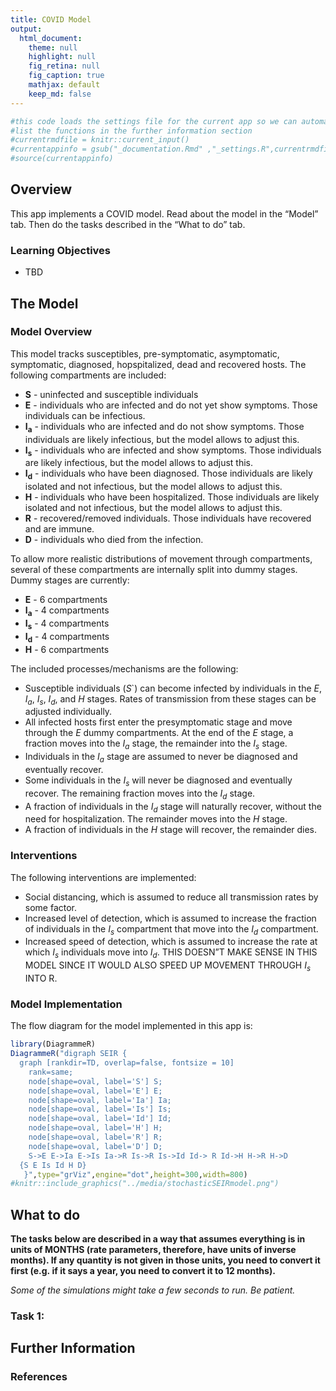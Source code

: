 ```yaml
---
title: COVID Model
output:
  html_document:
    theme: null
    highlight: null
    fig_retina: null
    fig_caption: true
    mathjax: default 
    keep_md: false
---
```




```r
#this code loads the settings file for the current app so we can automatically 
#list the functions in the further information section
#currentrmdfile = knitr::current_input() 
#currentappinfo = gsub("_documentation.Rmd" ,"_settings.R",currentrmdfile)
#source(currentappinfo)
```


## Overview {#shinytab1}
This app implements a COVID model. Read about the model in the "Model" tab. Then do the tasks described in the "What to do" tab.

### Learning Objectives
* TBD

## The Model {#shinytab2}

### Model Overview

This model tracks susceptibles, pre-symptomatic, asymptomatic, symptomatic, diagnosed, hopspitalized, dead and recovered hosts. 
The following compartments are included:  

* **S** - uninfected and susceptible individuals 
* **E** - individuals who are infected and do not yet show symptoms. Those individuals can be infectious.
* **I~a~** - individuals who are infected and do not show symptoms. Those individuals are likely infectious, but the model allows to adjust this.
* **I~s~** - individuals who are infected and show symptoms. Those individuals are likely infectious, but the model allows to adjust this.
* **I~d~** - individuals who have been diagnosed. Those individuals are likely isolated and not infectious, but the model allows to adjust this.
* **H** - individuals who have been hospitalized. Those individuals are likely isolated and not infectious, but the model allows to adjust this.
* **R** - recovered/removed individuals. Those individuals have recovered and are immune. 
* **D** - individuals who died from the infection. 

To allow more realistic distributions of movement through compartments, several of these compartments are internally split into dummy stages. Dummy stages are currently:

* **E** - 6 compartments
* **I~a~** - 4 compartments 
* **I~s~** - 4 compartments
* **I~d~** - 4 compartments
* **H** - 6 compartments


The included processes/mechanisms are the following:

* Susceptible individuals ($S$`) can become infected by individuals in the $E$, $I_a$, $I_s$, $I_d$, and $H$ stages. Rates of transmission from these stages can be adjusted individually.
* All infected hosts first enter the presymptomatic stage and move through the $E$ dummy compartments. At the end of the $E$ stage, a fraction moves into the $I_a$ stage, the remainder into the $I_s$ stage.
* Individuals in the $I_a$ stage are assumed to never be diagnosed and eventually recover.
* Some individuals in the $I_s$ will never be diagnosed and eventually recover. The remaining fraction moves into the $I_d$ stage.
* A fraction of individuals in the $I_d$ stage will naturally recover, without the need for hospitalization. The remainder moves into the $H$ stage.
* A fraction of individuals in the $H$ stage will recover, the remainder dies.

### Interventions

The following interventions are implemented:

* Social distancing, which is assumed to reduce all transmission rates by some factor.
* Increased level of detection, which is assumed to increase the fraction of individuals in the $I_s$ compartment that move into the $I_d$ compartment.
* Increased speed of detection, which is assumed to increase the rate at which $I_s$ individuals move into $I_d$. THIS DOESN"T MAKE SENSE IN THIS MODEL SINCE IT WOULD ALSO SPEED UP MOVEMENT THROUGH $I_s$ INTO R.


### Model Implementation
The flow diagram for the model implemented in this app is:


```r
library(DiagrammeR)
DiagrammeR("digraph SEIR {
  graph [rankdir=TD, overlap=false, fontsize = 10]
    rank=same;
    node[shape=oval, label='S'] S;
    node[shape=oval, label='E'] E;
    node[shape=oval, label='Ia'] Ia;
    node[shape=oval, label='Is'] Is;
    node[shape=oval, label='Id'] Id;
    node[shape=oval, label='H'] H;
    node[shape=oval, label='R'] R;
    node[shape=oval, label='D'] D;
    S->E E->Ia E->Is Ia->R Is->R Is->Id Id-> R Id->H H->R H->D
  {S E Is Id H D}
   }",type="grViz",engine="dot",height=300,width=800)
#knitr::include_graphics("../media/stochasticSEIRmodel.png")
```






## What to do {#shinytab3}

**The tasks below are described in a way that assumes everything is in units of MONTHS (rate parameters, therefore, have units of inverse months). If any quantity is not given in those units, you need to convert it first (e.g. if it says a year, you need to convert it to 12 months).**

_Some of the simulations might take a few seconds to run. Be patient._

### Task 1: 
  

## Further Information {#shinytab4}


### References

